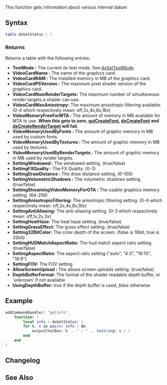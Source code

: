 {{Client function}}

This function gets information about various internal datum

==Syntax== 
<syntaxhighlight lang="lua">
table dxGetStatus ( )
</syntaxhighlight> 

===Returns===
Returns a table with the following entries:
* '''TestMode :''' The current dx test mode. See [[/dxSetTestMode.md|dxSetTestMode]].
*'''VideoCardName :''' The name of the graphics card.
*'''VideoCardRAM :''' The installed memory in MB of the graphics card.
*'''VideoCardPSVersion :''' The maximum pixel shader version of the graphics card.
*'''VideoCardNumRenderTargets:''' The maximum number of simultaneous render targets a shader can use.
*'''VideoCardMaxAnisotropy:''' The maximum anisotropic filtering available. (0-4 which respectively mean: off,2x,4x,8x,16x)
*'''VideoMemoryFreeForMTA :''' The amount of memory in MB available for MTA to use. '''When this gets to zero, [[/guiCreateFont.md|guiCreateFont]], [[/dxCreateFont.md|dxCreateFont]] and [[/dxCreateRenderTarget.md|dxCreateRenderTarget]] will fail.'''
*'''VideoMemoryUsedByFonts :''' The amount of graphic memory in MB used by custom fonts.
*'''VideoMemoryUsedByTextures :''' The amount of graphic memory in MB used by textures.
*'''VideoMemoryUsedByRenderTargets :''' The amount of graphic memory in MB used by render targets.
*'''SettingWindowed :''' The windowed setting. (true/false)
*'''SettingFXQuality :''' The FX Quality. (0-3)
*'''SettingDrawDistance :''' The draw distance setting. (0-100)
*'''SettingVolumetricShadows :''' The volumetric shadows setting. (true/false)
*'''SettingStreamingVideoMemoryForGTA :''' The usable graphics memory setting. (64-256)
*'''SettingAnisotropicFiltering:''' The anisotropic filtering setting. (0-4 which respectively mean: off,2x,4x,8x,16x)
*'''SettingAntiAliasing:''' The anti-aliasing setting. (0-3 which respectively mean: off,1x,2x,3x)
*'''SettingHeatHaze:''' The heat haze setting. (true/false)
*'''SettingGrassEffect:''' The grass effect setting. (true/false)
*'''Setting32BitColor:''' The color depth of the screen. (false is 16bit, true is 32bit)
*'''SettingHUDMatchAspectRatio:''' The hud match aspect ratio setting (true/false)
*'''SettingAspectRatio:''' The aspect ratio setting ("auto", "4:3", "16:10", "16:9")
*'''SettingFOV:''' The FOV setting
*'''AllowScreenUpload :''' The allows screen uploads setting. (true/false)
*'''DepthBufferFormat:''' The format of the shader readable depth buffer, or 'unknown' if not available
*'''UsingDepthBuffer:''' ''true'' if the depth buffer is used, ''false'' otherwise
==Example==
<syntaxhighlight lang="lua">
addCommandHandler( "getinfo",
	function( )
		local info = dxGetStatus( )
		for k, v in pairs( info ) do
			outputChatBox( k .. " : " .. tostring( v ) )
		end
	end
)
</syntaxhighlight>

==Changelog==
{{ChangelogHeader}}
{{ChangelogItem|1.3.0-9.04715|Added DepthBufferFormat argument}}
{{ChangelogItem|1.3.0-9.04811|Added VideoCardMaxAnisotropy, SettingAnisotropicFiltering, SettingAntiAliasing,<br/> SettingHeatHaze, SettingGrassEffect and Setting32BitColor arguments}}
{{ChangelogItem|1.3.4-9.05731|Added SettingHUDMatchAspectRatio and SettingAspectRatio}}
{{ChangelogItem|1.4.1-9.07181|Added SettingFOV}}
{{ChangelogItem|1.4.1-9.07310|Added VideoCardNumRenderTargets}}
{{ChangelogItem|1.5.2-9.07816|Added UsingDepthBuffer}}

==See Also==
{{Drawing_functions}}
